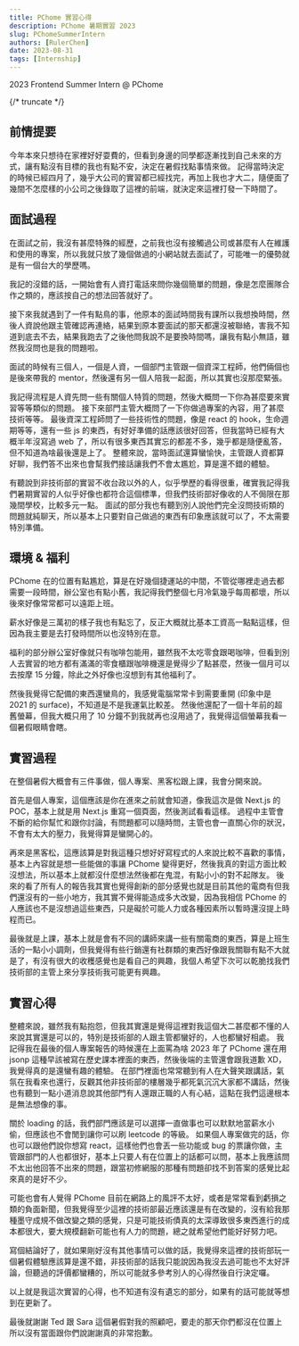 ```yaml
---
title: PChome 實習心得
description: PChome 暑期實習 2023
slug: PChomeSummerIntern
authors: [RulerChen]
date: 2023-08-31
tags: [Internship]
---
```


<head>
  <meta name="keywords" content="PChome實習, PChome暑期實習心得, PChome 2023 前端實習" />
</head>

2023 Frontend Summer Intern @ PChome

{/* truncate */}

## 前情提要

今年本來只想待在家裡好好耍費的，但看到身邊的同學都逐漸找到自己未來的方式，讓有點沒有目標的我也有點不安，決定在暑假找點事情來做。
記得當時決定的時候已經四月了，幾乎大公司的實習都已經找完，再加上我也才大二，隨便面了幾間不怎麼樣的小公司之後錄取了這裡的前端，就決定來這裡打發一下時間了。

## 面試過程

在面試之前，我沒有甚麼特殊的經歷，之前我也沒有接觸過公司或甚麼有人在維護和使用的專案，所以我就只放了幾個做過的小網站就去面試了，可能唯一的優勢就是有一個台大的學歷嗎。

我記的沒錯的話，一開始會有人資打電話來問你幾個簡單的問題，像是怎麼團隊合作之類的，應該按自己的想法回答就好了。

接下來我就遇到了一件有點鳥的事，他原本的面試時間我有課所以我想換時間，然後人資說他跟主管確認再連絡，結果到原本要面試的那天都還沒被聯絡，害我不知道到底去不去，結果我跑去了之後他問我說不是要換時間嗎，讓我有點小無語，雖然我沒問也是我的問題啦。

面試的時候有三個人，一個是人資，一個部門主管跟一個資深工程師，他們倆個也是後來帶我的 mentor，然後還有另一個人陪我一起面，所以其實也沒那麼緊張。

我記得流程是人資先問一些有關個人特質的問題，然後大概問一下你為甚麼要來實習等等類似的問題。
接下來部門主管大概問了一下你做過專案的內容，用了甚麼技術等等。
最後資深工程師問了一些技術性的問題，像是 react 的 hook，生命週期等等，還有一些 js 的東西，有好好準備的話應該很好回答，但我當時已經有大概半年沒寫過 web 了，所以有很多東西其實忘的都差不多，幾乎都是隨便亂答，但不知道為啥最後還是上了。
整體來說，當時面試還算蠻愉快，主管跟人資都算好聊，我們答不出來也會幫我們接話讓我們不會太尷尬，算是還不錯的體驗。

有聽說到非技術部的實習不收台政以外的人，似乎學歷的看得很重，確實我記得我們暑期實習的人似乎好像也都符合這個標準，但我們技術部好像收的人不侷限在那幾間學校，比較多元一點。
面試的部分我也有聽到別人說他們完全沒問技術類的問題就純聊天，所以基本上只要對自己做過的東西有印象應該就可以了，不太需要特別準備。

## 環境 & 福利

PChome 在的位置有點尷尬，算是在好幾個捷運站的中間，不管從哪裡走過去都需要一段時間，辦公室也有點小舊，我記得我們整個七月冷氣幾乎每周都壞，所以後來好像常常都可以遠距上班。

薪水好像是三萬初的樣子我也有點忘了，反正大概就比基本工資高一點點這樣，但因為我主要是去打發時間所以也沒特別在意。

福利的部分辦公室好像就只有咖啡包能用，雖然我不太吃零食跟喝咖啡，但看到別人去實習的地方都有滿滿的零食櫃跟咖啡機還是覺得少了點甚麼，然後一個月可以去按摩 15 分鐘，除此之外好像也沒想到有其他福利了。

然後我覺得它配備的東西還蠻鳥的，我感覺電腦常常卡到需要重開 (印象中是 2021 的 surface)，不知道是不是我運氣比較差。
然後他還配了一個十年前的超舊螢幕，但我大概只用了 10 分鐘不到我就再也沒用過了，我覺得這個螢幕我看一個暑假眼睛會瞎。

## 實習過程

在整個暑假大概會有三件事做，個人專案、黑客松跟上課，我會分開來說。

首先是個人專案，這個應該是你在進來之前就會知道，像我這次是做 Next.js 的 POC，基本上就是用 Next.js 重寫一個頁面，然後測試看看這樣。
過程中主管會不斷的給你幫忙和跟你討論，有問題都可以隨時問，主管也會一直關心你的狀況，不會有太大的壓力，我覺得算是蠻開心的。

再來是黑客松，這應該算是對我這種只想好好寫程式的人來說比較不喜歡的事情，基本上內容就是想一些能做的事讓 PChome 變得更好，然後我真的對這方面比較沒想法，所以基本上就都沒什麼想法然後都在鬼混，有點小小的對不起隊友。
後來的看了所有人的報告我其實也覺得創新的部分感覺也就是目前其他的電商有但我們還沒有的一些小地方，我其實不覺得能造成多大改變，因為我相信 PChome 的人應該也不是沒想過這些東西，只是礙於可能人力或各種因素所以暫時還沒提上時程而已。

最後就是上課，基本上就是會有不同的講師來講一些有關電商的東西，算是上班生活的一點小小調劑，但我覺得有些行銷還有社群類的東西好像跟我關聯有點不大就是了，有沒有很大的收穫感覺也是看自己的興趣，我個人希望下次可以乾脆找我們技術部的主管上來分享技術我可能更有興趣。

## 實習心得

整體來說，雖然我有點抱怨，但我其實還是覺得這裡對我這個大二甚麼都不懂的人來說其實還是可以的，特別是技術部的人跟主管都蠻好的，人也都蠻好相處。
我記得我在最後的個人專案報告的時候還在上面罵為啥 2023 年了 PChome 還在用 jsonp 這種早該被寫在歷史課本裡面的東西，然後後端的主管還會跟我道歉 XD，我覺得真的是還蠻有趣的體驗。
在部門裡面也常常聽到有人在大聲笑跟講話，氣氛在我看來也還行，反觀其他非技術部的樓層幾乎都死氣沉沉大家都不講話，然後也有聽到一點小道消息說其他部門有人還跟正職的人有心結，這點在我們這邊根本是無法想像的事。

關於 loading 的話，我們部門應該是可以選擇一直做事也可以默默地當薪水小偷，但應該也不會閒到讓你可以刷 leetcode 的等級。
如果個人專案做完的話，你也可以跟他們說你想寫 react，這樣他們也會丟一些功能或 bug 的票讓你做，主管跟部門的人也都很好，基本上只要人有在位置上的話都可以問，基本上我應該問不太出他回答不出來的問題，跟當初修網服的那種有問題卻找不到答案的感覺比起來真的是好不少。

可能也會有人覺得 PChome 目前在網路上的風評不太好，或者是常常看到虧損之類的負面新聞，但我覺得至少這裡的技術部最近應該還是有在改變的，沒有給我那種墨守成規不做改變之類的感覺，只是可能技術債真的太深導致很多東西進行的成本都很大，要大規模翻新可能也有人力的問題，總之就希望他們能好好努力吧。

寫個結論好了，就如果剛好沒有其他事情可以做的話，我覺得來這裡的技術部玩一個暑假體驗應該算是還不錯，非技術部的話我只能說因為我沒去過可能也不太好評論，但聽過的評價都蠻糟的，所以可能就多參考別人的心得然後自行決定囉。

以上就是我這次實習的心得，也不知道有沒有遺忘的部分，如果有的話可能就等想到在更新了。

最後就謝謝 Ted 跟 Sara 這個暑假對我的照顧吧，要走的那天你們都沒在位置上所以沒有當面跟你們說謝謝真的非常抱歉。
